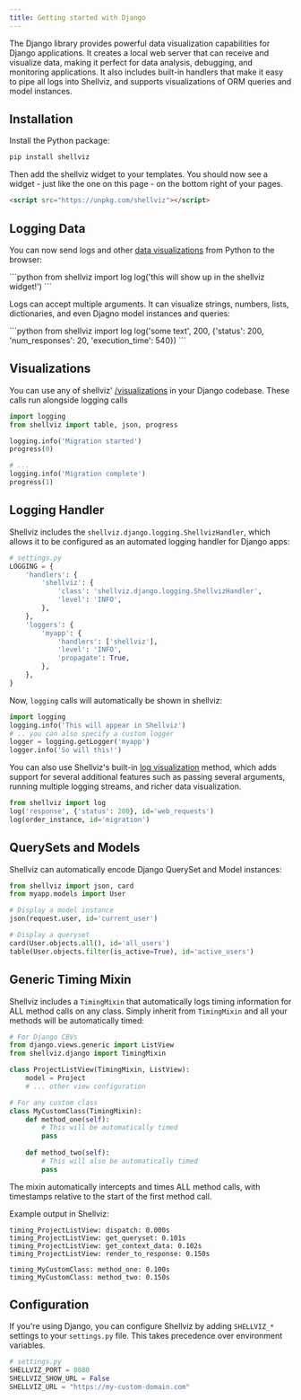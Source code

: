 ```yaml
---
title: Getting started with Django
---
```

<GettingStartedNav activeSlug="django" />

The Django library provides powerful data visualization capabilities for Django applications. It creates a local web server that can receive and visualize data, making it perfect for data analysis, debugging, and monitoring applications. It also includes built-in handlers that make it easy to pipe all logs into Shellviz, and supports visualizations of ORM queries and model instances.

## Installation
Install the Python package:

```bash
pip install shellviz
```

Then add the shellviz widget to your templates. You should now see a widget - just like the one on this page - on the bottom right of your pages.

```html
<script src="https://unpkg.com/shellviz"></script>
```

## Logging Data
You can now send logs and other [data visualizations](/visualizations) from Python to the browser:


<CodeRunner code="shellviz.log('this will show up in the shellviz widget!');">
```python
from shellviz import log
log('this will show up in the shellviz widget!')
```
</CodeRunner>

Logs can accept multiple arguments. It can visualize strings, numbers, lists, dictionaries, and even Djagno model instances and queries:

<CodeRunner code="shellviz.log('some text', 200, {'status': 200, 'num_responses': 20, 'execution_time': 540});">
```python
from shellviz import log
log('some text', 200, {'status': 200, 'num_responses': 20, 'execution_time': 540})
```
</CodeRunner>

## Visualizations
You can use any of shellviz' [/visualizations](visualizations) in your Django codebase. These calls run alongside logging calls

```python
import logging
from shellviz import table, json, progress

logging.info('Migration started')
progress(0)

# ...
logging.info('Migration complete')
progress(1)
```

## Logging Handler
Shellviz includes the `shellviz.django.logging.ShellvizHandler`, which allows it to be configured as an automated logging handler for Django apps:

```python
# settings.py
LOGGING = {
    'handlers': {
        'shellviz': {
            'class': 'shellviz.django.logging.ShellvizHandler',
            'level': 'INFO',
        },
    },
    'loggers': {
        'myapp': {
            'handlers': ['shellviz'],
            'level': 'INFO',
            'propagate': True,
        },
    },
}
```

Now, `logging` calls will automatically be shown in shellviz:

```python
import logging
logging.info('This will appear in Shellviz')
# .. you can also specify a custom logger
logger = logging.getLogger('myapp')
logger.info('So will this!')
```

You can also use Shellviz's built-in [log visualization](../visualizations#logs) method, which adds support for several additional features such as passing several arguments, running multiple logging streams, and richer data visualization.

```python
from shellviz import log
log('response', {'status': 200}, id='web_requests')
log(order_instance, id='migration')
```


## QuerySets and Models
Shellviz can automatically encode Django QuerySet and Model instances:
```python
from shellviz import json, card
from myapp.models import User

# Display a model instance
json(request.user, id='current_user')

# Display a queryset
card(User.objects.all(), id='all_users')
table(User.objects.filter(is_active=True), id='active_users')
```

## Generic Timing Mixin

Shellviz includes a `TimingMixin` that automatically logs timing information for ALL method calls on any class. Simply inherit from `TimingMixin` and all your methods will be automatically timed:

```python
# For Django CBVs
from django.views.generic import ListView
from shellviz.django import TimingMixin

class ProjectListView(TimingMixin, ListView):
    model = Project
    # ... other view configuration

# For any custom class
class MyCustomClass(TimingMixin):
    def method_one(self):
        # This will be automatically timed
        pass
    
    def method_two(self):
        # This will also be automatically timed
        pass
```

The mixin automatically intercepts and times ALL method calls, with timestamps relative to the start of the first method call.

Example output in Shellviz:
```
timing_ProjectListView: dispatch: 0.000s
timing_ProjectListView: get_queryset: 0.101s
timing_ProjectListView: get_context_data: 0.102s
timing_ProjectListView: render_to_response: 0.150s

timing_MyCustomClass: method_one: 0.100s
timing_MyCustomClass: method_two: 0.150s
```

## Configuration
If you're using Django, you can configure Shellviz by adding `SHELLVIZ_*` settings to your `settings.py` file. This takes precedence over environment variables.

```python
# settings.py
SHELLVIZ_PORT = 8080
SHELLVIZ_SHOW_URL = False
SHELLVIZ_URL = "https://my-custom-domain.com"
```
